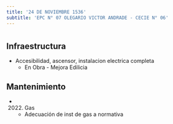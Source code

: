 ```yaml
---
title: '24 DE NOVIEMBRE 1536'
subtitle: 'EPC N° 07 OLEGARIO VICTOR ANDRADE - CECIE N° 06'
---
```


#
## Infraestructura

* Accesibilidad, ascensor, instalacion electrica completa 
    + En Obra - Mejora Edilicia 


## Mantenimiento

*  (2022) Gas 
    + Adecuación de inst de gas a normativa








